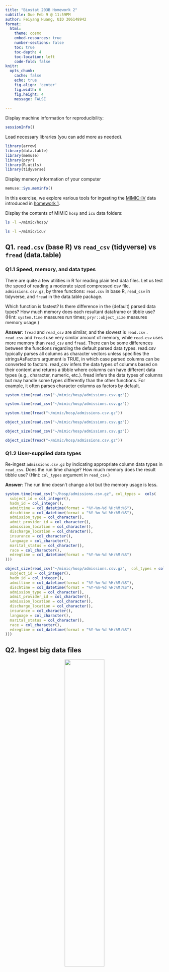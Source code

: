 ```yaml
---
title: "Biostat 203B Homework 2"
subtitle: Due Feb 9 @ 11:59PM
author: Feiyang Huang, UID 306148942
format:
  html:
    theme: cosmo
    embed-resources: true
    number-sections: false
    toc: true
    toc-depth: 4
    toc-location: left
    code-fold: false
knitr:
  opts_chunk: 
    cache: false    
    echo: true
    fig.align: 'center'
    fig.width: 6
    fig.height: 4
    message: FALSE
   
---
```


Display machine information for reproducibility:

```r
sessionInfo()
```

Load necessary libraries (you can add more as needed).

```r
library(arrow)
library(data.table)
library(memuse)
library(pryr)
library(R.utils)
library(tidyverse)
```

Display memory information of your computer

```r
memuse::Sys.meminfo()
```

In this exercise, we explore various tools for ingesting the [MIMIC-IV](https://mimic.mit.edu/docs/iv/) data introduced in [homework 1](https://ucla-biostat-203b.github.io/2024winter/hw/hw1/hw1.html).

Display the contents of MIMIC `hosp` and `icu` data folders:

```bash
ls -l ~/mimic/hosp/
```

```bash
ls -l ~/mimic/icu/
```

## Q1. `read.csv` (base R) vs `read_csv` (tidyverse) vs `fread` (data.table)

### Q1.1 Speed, memory, and data types

There are quite a few utilities in R for reading plain text data files. Let us test the speed of reading a moderate sized compressed csv file, `admissions.csv.gz`, by three functions: `read.csv` in base R, `read_csv` in tidyverse, and `fread` in the data.table package.

Which function is fastest? Is there difference in the (default) parsed data types? How much memory does each resultant dataframe or tibble use? (Hint: `system.time` measures run times; `pryr::object_size` measures memory usage.)

**Answer**: `fread` and `read_csv` are similar, and the slowest is `read.csv` . `read_csv` and `fread` use very similar amount of memory, while `read.csv` uses more memory than `read_csv` and `fread`. There can be some differences between the functions regarding the default parsed data types. read.csv typically parses all columns as character vectors unless specifies the stringsAsFactors argument is TRUE, in which case parsed columns can be converted to factors. read_csv infers the data types of columns based on their content and returns a tibble where columns can have different data types (e.g., character, numeric, etc.). fread infers the data types of columns but may handle some types differently than the other functions. For example, it often parses character columns as factors by default.


```r
system.time(read.csv("~/mimic/hosp/admissions.csv.gz"))
```

```r
system.time(read_csv("~/mimic/hosp/admissions.csv.gz"))
```

```r
system.time(fread("~/mimic/hosp/admissions.csv.gz"))
```

```r
object_size(read.csv("~/mimic/hosp/admissions.csv.gz"))
```

```r
object_size(read_csv("~/mimic/hosp/admissions.csv.gz"))
```

```r
object_size(fread("~/mimic/hosp/admissions.csv.gz"))
```

### Q1.2 User-supplied data types

Re-ingest `admissions.csv.gz` by indicating appropriate column data types in `read_csv`. Does the run time change? How much memory does the result tibble use? (Hint: `col_types` argument in `read_csv`.)

**Answer**: The run time doesn't change a lot but the memory usage is less.


```r
system.time(read_csv("~/hosp/admissions.csv.gz", col_types =  cols(
  subject_id = col_integer(),
  hadm_id = col_integer(),
  admittime = col_datetime(format = "%Y-%m-%d %H:%M:%S"),
  dischtime = col_datetime(format = "%Y-%m-%d %H:%M:%S"),
  admission_type = col_character(),
  admit_provider_id = col_character(),
  admission_location = col_character(),
  discharge_location = col_character(),
  insurance = col_character(),
  language = col_character(),
  marital_status = col_character(),
  race = col_character(),
  edregtime = col_datetime(format = "%Y-%m-%d %H:%M:%S")
)))
```

```r
object_size(read_csv("~/mimic/hosp/admissions.csv.gz",  col_types = cols(
  subject_id = col_integer(),
  hadm_id = col_integer(),
  admittime = col_datetime(format = "%Y-%m-%d %H:%M:%S"),
  dischtime = col_datetime(format = "%Y-%m-%d %H:%M:%S"),
  admission_type = col_character(),
  admit_provider_id = col_character(),
  admission_location = col_character(),
  discharge_location = col_character(),
  insurance = col_character(),
  language = col_character(),
  marital_status = col_character(),
  race = col_character(),
  edregtime = col_datetime(format = "%Y-%m-%d %H:%M:%S")
)))
```

## Q2. Ingest big data files
<p align="center">
  <img src="./download.png" width="50%">
</p>
Let us focus on a bigger file, `labevents.csv.gz`, which is about 125x bigger than `admissions.csv.gz`.

```bash
ls -l ~/mimic/hosp/labevents.csv.gz
```

Display the first 10 lines of this file.

```bash
zcat < ~/mimic/hosp/labevents.csv.gz | head -10
```

### Q2.1 Ingest `labevents.csv.gz` by `read_csv`
<p align="center">
  <img src="./download1.png" width="50%">
</p>
Try to ingest `labevents.csv.gz` using `read_csv`. What happens? If it takes more than 5 minutes on your computer, then abort the program and report your findings.

**Answer**: It takes more than 5 minutes to ingest `labevents.csv.gz` using `read_csv` and my computer broke down.

```r
#system.time(read_csv("~/mimic/hosp/labevents.csv.gz"))
```

### Q2.2 Ingest selected columns of `labevents.csv.gz` by `read_csv`

Try to ingest only columns `subject_id`, `itemid`, `charttime`, and `valuenum` in `labevents.csv.gz` using `read_csv`. Does this solve the ingestion issue? (Hint: `col_select` argument in `read_csv`.)

**Answer**: It still takes more than 5 minutes to ingest `labevents.csv.gz` using `read_csv` and my computer broke down.

```r
#system.time(read_csv("~/mimic/hosp/labevents.csv.gz", col_select = c("subject_id", "itemid", "charttime", "valuenum")))
```

### Q2.3 Ingest subset of `labevents.csv.gz`
<p align="center">
  <img src="./download2.png" width="50%">
</p>

Our first strategy to handle this big data file is to make a subset of the `labevents` data. Read the [MIMIC documentation](https://mimic.mit.edu/docs/iv/modules/hosp/labevents/) for the content in data file `labevents.csv`.

In later exercises, we will only be interested in the following lab items: creatinine (50912), potassium (50971), sodium (50983), chloride (50902), bicarbonate (50882), hematocrit (51221), white blood cell count (51301), and glucose (50931) and the following columns: `subject_id`, `itemid`, `charttime`, `valuenum`. Write a Bash command to extract these columns and rows from `labevents.csv.gz` and save the result to a new file `labevents_filtered.csv.gz` in the current working directory. (Hint: use `zcat <` to pipe the output of `labevents.csv.gz` to `awk` and then to `gzip` to compress the output. To save render time, put `#| eval: false` at the beginning of this code chunk.)

Display the first 10 lines of the new file `labevents_filtered.csv.gz`. How many lines are in this new file? How long does it take `read_csv` to ingest `labevents_filtered.csv.gz`?

**Answer**:
```bash
#| eval: false
zcat < ~/mimic/hosp/labevents.csv.gz | awk -F, '($5 == 50912 || $5 == 50971 || $5 == 50983 || $5 == 50902 || $5 == 50882 || $5 == 51221 || $5 == 51301 || $5 == 50931) {print $2,$5,$7,$10}' | gzip > labevents_filtered.csv.gz
```

```bash
zcat < labevents_filtered.csv.gz | head -10
```
```bash
zcat < labevents_filtered.csv.gz | wc -l
```
```r
system.time(read_csv("labevents_filtered.csv.gz"))
```


### Q2.4 Ingest `labevents.csv` by Apache Arrow
<p align="center">
  <img src="./download3.png" width="50%">
</p>
Our second strategy is to use [Apache Arrow](https://arrow.apache.org/) for larger-than-memory data analytics. Unfortunately Arrow does not work with gz files directly. First decompress `labevents.csv.gz` to `labevents.csv` and put it in the current working directory. To save render time, put `#| eval: false` at the beginning of this code chunk.

Then use [`arrow::open_dataset`](https://arrow.apache.org/docs/r/reference/open_dataset.html) to ingest `labevents.csv`, select columns, and filter `itemid` as in Q2.3. How long does the ingest+select+filter process take? Display the number of rows and the first 10 rows of the result tibble, and make sure they match those in Q2.3. (Hint: use `dplyr` verbs for selecting columns and filtering rows.)

Write a few sentences to explain what is Apache Arrow. Imagine you want to explain it to a layman in an elevator.

**Answer**: Apache Arrow is a cross-language development platform for in-memory data. It specifies a standardized language-independent columnar memory format for flat and hierarchical data, organized for efficient analytic operations on modern hardware. It also provides high-performance data interchange between systems and applications.

```bash
#| eval: false
zcat < ~/mimic/hosp/labevents.csv.gz > labevents.csv
```

```r
system.time({
  labevents <- arrow::open_dataset("labevents.csv", format = "csv")
  labevents_arrow_filtered <- labevents %>%
    select(subject_id, itemid, charttime, valuenum) %>%
    filter(itemid %in% c(50912, 50971, 50983, 50902, 50882, 51221, 51301, 50931))
})
```

```r
labevents_arrow_filtered <- as_tibble(labevents_arrow_filtered)
nrow(labevents_arrow_filtered)
```

```r
Sys.setenv(TZ = "America/Eastern")
head(labevents_arrow_filtered, 10)
```
It matches Q2.3.


### Q2.5 Compress `labevents.csv` to Parquet format and ingest/select/filter

<p align="center">
  <img src="./download4.png" width="50%">
</p>

Re-write the csv file `labevents.csv` in the binary Parquet format (Hint: [`arrow::write_dataset`](https://arrow.apache.org/docs/r/reference/write_dataset.html).) How large is the Parquet file(s)? How long does the ingest+select+filter process of the Parquet file(s) take? Display the number of rows and the first 10 rows of the result tibble and make sure they match those in Q2.3. (Hint: use `dplyr` verbs for selecting columns and filtering rows.)

Write a few sentences to explain what is the Parquet format. Imagine you want to explain it to a layman in an elevator.

**Answer**: Parquet is a columnar storage file format, which is optimized for reading and writing large datasets. It is designed to provide efficient storage and encoding of data, and it is widely used in big data processing frameworks.

```r
system.time({
  labevents_parquet <- arrow::write_dataset(labevents_arrow_filtered, "labevents.parquet")
  labevents_parquet <- arrow::open_dataset("labevents.parquet")
  labevents_parquet_filtered <- labevents_parquet %>%
    select(subject_id, itemid, charttime, valuenum) %>%
    filter(itemid %in% c(50912, 50971, 50983, 50902, 50882, 51221, 51301, 50931))
})
```
The size of the Parquet file is about 96M.
```r
file.size("labevents.parquet")
```

```r
labevents_parquet_filtered <- as_tibble(labevents_parquet_filtered)
nrow(labevents_parquet_filtered)
```

```r
head(labevents_parquet_filtered, 10)
```
### Q2.6 DuckDB

<p align="center">
  <img src="./download5.png" width="50%">
</p>
Ingest the Parquet file, convert it to a DuckDB table by [`arrow::to_duckdb`](https://arrow.apache.org/docs/r/reference/to_duckdb.html), select columns, and filter rows as in Q2.5. How long does the ingest+convert+select+filter process take? Display the number of rows and the first 10 rows of the result tibble and make sure they match those in Q2.3. (Hint: use `dplyr` verbs for selecting columns and filtering rows.)

Write a few sentences to explain what is DuckDB. Imagine you want to explain it to a layman in an elevator.

**Answer**: DuckDB is an embeddable SQL OLAP database management system. It is designed to be used as an embedded database, and it is optimized for analytical queries on large datasets.

```r
system.time({
  labevents_parquet <- arrow::open_dataset("labevents.parquet", format = "parquet")
  labevents_duckdb <- arrow::to_duckdb(labevents_parquet)
  labevents_duckdb_filtered <- labevents_duckdb %>%
    select(subject_id, itemid, charttime, valuenum) %>%
    filter(itemid %in% c(50912, 50971, 50983, 50902, 50882, 51221, 51301, 50931))
  }
)
```

```r
labevents_duckdb_filtered <- as_tibble(labevents_duckdb_filtered)
nrow(labevents_duckdb_filtered)
```

```r
head(labevents_duckdb_filtered, 10)
``` 


## Q3. Ingest and filter `chartevents.csv.gz`

[`chartevents.csv.gz`](https://mimic.mit.edu/docs/iv/modules/icu/chartevents/) contains all the charted data available for a patient. During their ICU stay, the primary repository of a patient’s information is their electronic chart. The `itemid` variable indicates a single measurement type in the database. The `value` variable is the value measured for `itemid`. The first 10 lines of `chartevents.csv.gz` are

```bash
zcat < ~/mimic/icu/chartevents.csv.gz | head -10
```

[`d_items.csv.gz`](https://mimic.mit.edu/docs/iv/modules/icu/d_items/) is the dictionary for the `itemid` in `chartevents.csv.gz`.

```bash
zcat < ~/mimic/icu/d_items.csv.gz | head -10
```

In later exercises, we are interested in the vitals for ICU patients: heart rate (220045), mean non-invasive blood pressure (220181), systolic non-invasive blood pressure (220179), body temperature in Fahrenheit (223761), and respiratory rate (220210). Retrieve a subset of `chartevents.csv.gz` only containing these items, using the favorite method you learnt in Q2.

Document the steps and show code. Display the number of rows and the first 10 rows of the result tibble.

**Answer**:
Steps:
1. Decompress `chartevents.csv.gz` to `chartevents.csv` and put it in the current working directory.
```bash
#| eval: false
zcat < ~/mimic/icu/chartevents.csv.gz > chartevents.csv
```
2. Ingest `chartevents.csv.gz` by Apache Arrow
```r
system.time({
  chartevents <- arrow::open_dataset("chartevents.csv", format = "csv")
  chartevents_arrow_filtered <- chartevents %>%
    filter(itemid %in% c(220045, 220181, 220179, 223761, 220210))
})
```
3. Display the number of rows and the first 10 rows of the result tibble.
```r
chartevents_arrow_filtered <- as_tibble(chartevents_arrow_filtered)
chartevents_arrow_filtered |> 
  nrow() |> 
  print()
```
```r
chartevents_arrow_filtered |> 
  head(10) |> 
  print()
```

